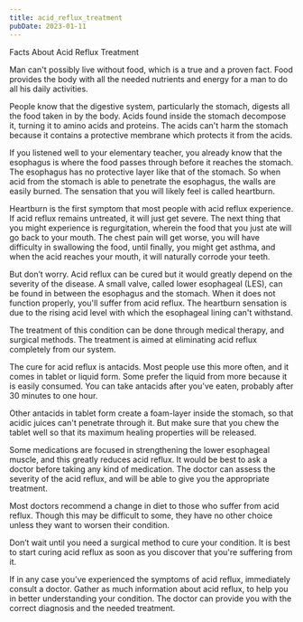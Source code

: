 ```yaml
---
title: acid_reflux_treatment
pubDate: 2023-01-11
---
```


Facts About Acid Reflux Treatment 


Man can't possibly live without food, which is a true and a proven fact. Food provides the body with all the needed nutrients and energy for a man to do all his daily activities.

People know that the digestive system, particularly the stomach, digests all the food taken in by the body. Acids found inside the stomach decompose it, turning it to amino acids and proteins. The acids can't harm the stomach because it contains a protective membrane which protects it from the acids.

If you listened well to your elementary teacher, you already know that the esophagus is where the food passes through before it reaches the stomach. The esophagus has no protective layer like that of the stomach. So when acid from the stomach is able to penetrate the esophagus, the walls are easily burned. The sensation that you will likely feel is called heartburn.

Heartburn is the first symptom that most people with acid reflux experience. If acid reflux remains untreated, it will just get severe. The next thing that you might experience is regurgitation, wherein the food that you just ate will go back to your mouth. The chest pain will get worse, you will have difficulty in swallowing the food, until finally, you might get asthma, and when the acid reaches your mouth, it will naturally corrode your teeth.

But don’t worry. Acid reflux can be cured but it would greatly depend on the severity of the disease. A small valve, called lower esophageal (LES), can be found in between the esophagus and the stomach. When it does not function properly, you'll suffer from acid reflux. The heartburn sensation is due to the rising acid level with which the esophageal lining can't withstand.

The treatment of this condition can be done through medical therapy, and surgical methods. The treatment is aimed at eliminating acid reflux completely from our system.

The cure for acid reflux is antacids. Most people use this more often, and it comes in tablet or liquid form. Some prefer the liquid from more because it is easily consumed. You can take antacids after you've eaten, probably after 30 minutes to one hour.

Other antacids in tablet form create a foam-layer inside the stomach, so that acidic juices can't penetrate through it. But make sure that you chew the tablet well so that its maximum healing properties will be released.

Some medications are focused in strengthening the lower esophageal muscle, and this greatly reduces acid reflux. It would be best to ask a doctor before taking any kind of medication. The doctor can assess the severity of the acid reflux, and will be able to give you the appropriate treatment.

Most doctors recommend a change in diet to those who suffer from acid reflux. Though this may be difficult to some, they have no other choice unless they want to worsen their condition.
 
Don’t wait until you need a surgical method to cure your condition. It is best to start curing acid reflux as soon as you discover that you're suffering from it. 

If in any case you've experienced the symptoms of acid reflux, immediately consult a doctor. Gather as much information about acid reflux, to help you in better understanding your condition. The doctor can provide you with the correct diagnosis and the needed treatment.
